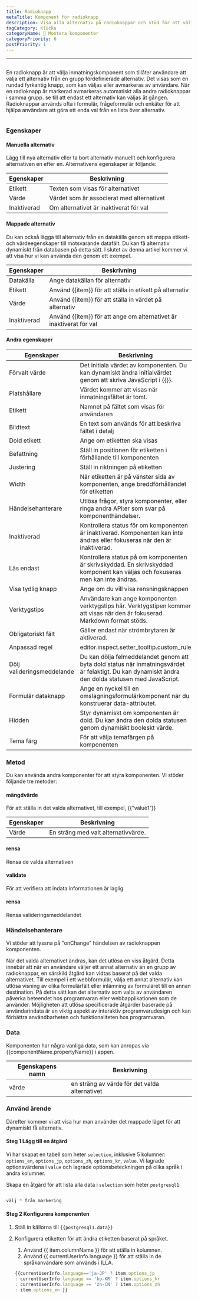 ```yaml
---
title: Radioknapp
metaTitle: Komponent för radioknapp
description: Visa alla alternativ på radioknappar och stöd för att välja 1 alternativ.
tagCategory: Klicka
categoryName: 🧬 Montera komponenter
categoryPriority: 6
postPriority: 1
---
```


* * *

## <Heading hidden>Radioknapp</Heading>

En radioknapp är att välja inmatningskomponent som tillåter användare att välja ett alternativ från en grupp fördefinierade alternativ. Det visas som en rundad fyrkantig knapp, som kan väljas eller avmarkeras av användare. När en radioknapp är markerad avmarkeras automatiskt alla andra radioknappar i samma grupp. se till att endast ett alternativ kan väljas åt gången. Radioknappar används ofta i formulär, frågeformulär och enkäter för att hjälpa användare att göra ett enda val från en lista över alternativ.

<img src='https://cdn.illacloud.com/official-website/img/docs/assemble/radio.png' alt="" />

### Egenskaper

#### Manuella alternativ

Lägg till nya alternativ eller ta bort alternativ manuellt och konfigurera alternativen en efter en. Alternativens egenskaper är följande: 

| Egenskaper  | Beskrivning                               |
| ----------- | ----------------------------------------- |
| Etikett     | Texten som visas för alternativet         |
| Värde       | Värdet som är associerat med alternativet |
| Inaktiverad | Om alternativet är inaktiverat för val    |

#### Mappade alternativ

Du kan också lägga till alternativ från en datakälla genom att mappa etikett- och värdeegenskaper till motsvarande datafält. Du kan få alternativ dynamiskt från databasen på detta sätt. I slutet av denna artikel kommer vi att visa hur vi kan använda den genom ett exempel.

| Egenskaper  | Beskrivning                                                         |
| ----------- | ------------------------------------------------------------------- |
| Datakälla   | Ange datakällan för alternativ                                      |
| Etikett     | Använd {{item}} för att ställa in etikett på alternativ             |
| Värde       | Använd {{item}} för att ställa in värdet på alternativ              |
| Inaktiverad | Använd {{item}} för att ange om alternativet är inaktiverat för val |

#### Andra egenskaper

| Egenskaper                 | Beskrivning                                                                                                                                         |
| -------------------------- | --------------------------------------------------------------------------------------------------------------------------------------------------- |
| Förvalt värde              | Det initiala värdet av komponenten. Du kan dynamiskt ändra initialvärdet genom att skriva JavaScript i {{}}.                                        |
| Platshållare               | Värdet kommer att visas när inmatningsfältet är tomt.                                                                                               |
| Etikett                    | Namnet på fältet som visas för användaren                                                                                                           |
| Bildtext                   | En text som används för att beskriva fältet i detalj                                                                                                |
| Dold etikett               | Ange om etiketten ska visas                                                                                                                         |
| Befattning                 | Ställ in positionen för etiketten i förhållande till komponenten                                                                                    |
| Justering                  | Ställ in riktningen på etiketten                                                                                                                    |
| Width                      | När etiketten är på vänster sida av komponenten, ange breddförhållandet för etiketten                                                               |
| Händelsehanterare          | Utlösa frågor, styra komponenter, eller ringa andra API:er som svar på komponenthändelser.                                                          |
| Inaktiverad                | Kontrollera status för om komponenten är inaktiverad. Komponenten kan inte ändras eller fokuseras när den är inaktiverad.                           |
| Läs endast                 | Kontrollera status på om komponenten är skrivskyddad. En skrivskyddad komponent kan väljas och fokuseras men kan inte ändras.                       |
| Visa tydlig knapp          | Ange om du vill visa rensningsknappen                                                                                                               |
| Verktygstips               | Användare kan ange komponenten verktygstips här. Verktygstipen kommer att visas när den är fokuserad. Markdown format stöds.                        |
| Obligatoriskt fält         | Gäller endast när strömbrytaren är aktiverad.                                                                                                       |
| Anpassad regel             | editor.inspect.setter_tooltip.custom_rule                                                                                                           |
| Dölj valideringsmeddelande | Du kan dölja felmeddelandet genom att byta dold status när inmatningsvärdet är felaktigt. Du kan dynamiskt ändra den dolda statusen med JavaScript. |
| Formulär dataknapp         | Ange en nyckel till en omslagningsformulärkomponent när du konstruerar data-attributet.                                                             |
| Hidden                     | Styr dynamiskt om komponenten är dold. Du kan ändra den dolda statusen genom dynamiskt booleskt värde.                                              |
| Tema färg                  | För att välja temafärgen på komponenten                                                                                                             |

### Metod

Du kan använda andra komponenter för att styra komponenten. Vi stöder följande tre metoder:

#### mängdvärde

För att ställa in det valda alternativet, till exempel, {{”value1”}}

| Egenskaper | Beskrivning                          |
| ---------- | ------------------------------------ |
| Värde      | En sträng med valt alternativvärde.  |

#### rensa

Rensa de valda alternativen

#### validate

För att verifiera att indata informationen är laglig

#### rensa

Rensa valideringsmeddelandet

### Händelsehanterare

Vi stöder att lyssna på "onChange" händelsen av radioknappen komponenten. 

När det valda alternativet ändras, kan det utlösa en viss åtgärd. Detta innebär att när en användare väljer ett annat alternativ än en grupp av radioknappar, en särskild åtgärd kan vidtas baserat på det valda alternativet. Till exempel i ett webbformulär, välja ett annat alternativ kan utlösa visning av olika formulärfält eller inlämning av formuläret till en annan destination. På detta sätt kan det alternativ som valts av användaren påverka beteendet hos programvaran eller webbapplikationen som de använder. Möjligheten att utlösa specificerade åtgärder baserade på användarindata är en viktig aspekt av interaktiv programvarudesign och kan förbättra användbarheten och funktionaliteten hos programvaran.

### Data

Komponenten har några vanliga data, som kan anropas via {{componentName.propertyName}} i appen.

| Egenskapens namn | Beskrivning                                    |
| ---------------- | ---------------------------------------------- |
| värde            | en sträng av värde för det valda alternativet  |

### Använd ärende

Därefter kommer vi att visa hur man använder det mappade läget för att dynamiskt få alternativ. 

#### Steg 1 Lägg till en åtgärd

Vi har skapat en tabell som heter `selection`, inklusive 5 kolumner: `options_en`, `options_jp`, `options_zh`, `options_kr`, `value`. Vi lagrade optionsvärdena i `value` och lagrade optionsbeteckningen på olika språk i andra kolumner. 

Skapa en åtgärd för att lista alla data i `selection` som heter `postgresql1`

<img src='https://cdn.illacloud.com/official-website/img/docs/assemble/radio1.png' alt="" />

```jsx
välj * från markering
```

#### Steg 2 Konfigurera komponenten

1.  Ställ in källorna till `{{postgresql1.data}}` 
2.  Konfigurera etiketten för att ändra etiketten baserat på språket. 

    1.  Använd {{ item.columnName }} för att ställa in kolumnen. 
    2.  Använd {{ currentUserInfo.language }} för att ställa in de språkanvändare som används i ILLA.

    ```jsx
    {{currentUserInfo.language=='ja-JP' ? item.options_jp 
    : currentUserInfo.language == 'ko-KR' ? item.options_kr 
    : currentUserInfo.language == 'zh-CN' ? item.options_zh 
    : item.options_en }}
    ```

<img src='https://cdn.illacloud.com/official-website/img/docs/assemble/radio2.png' alt="" />
